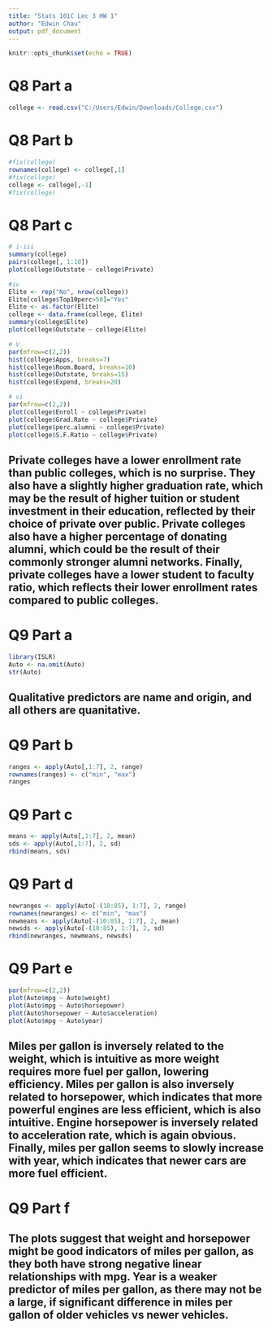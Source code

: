 ```yaml
---
title: "Stats 101C Lec 3 HW 1"
author: "Edwin Chau"
output: pdf_document
---
```


```r
knitr::opts_chunk$set(echo = TRUE)
```

# Q8 Part a
```r
college <- read.csv("C:/Users/Edwin/Downloads/College.csv")
```

# Q8 Part b
```r
#fix(college)
rownames(college) <- college[,1]
#fix(college)
college <- college[,-1]
#fix(college)
```

# Q8 Part c
```r
# i-iii
summary(college)
pairs(college[, 1:10])
plot(college$Outstate ~ college$Private)

#iv
Elite <- rep("No", nrow(college))
Elite[college$Top10perc>50]="Yes"
Elite <- as.factor(Elite)
college <- data.frame(college, Elite)
summary(college$Elite)
plot(college$Outstate ~ college$Elite)

# V
par(mfrow=c(2,2))
hist(college$Apps, breaks=7)
hist(college$Room.Board, breaks=10)
hist(college$Outstate, breaks=15)
hist(college$Expend, breaks=20)

# vi
par(mfrow=c(2,2))
plot(college$Enroll ~ college$Private)
plot(college$Grad.Rate ~ college$Private)
plot(college$perc.alumni ~ college$Private)
plot(college$S.F.Ratio ~ college$Private)
```
## Private colleges have a lower enrollment rate than public colleges, which is no surprise. They also have a slightly higher graduation rate, which may be the result of higher tuition or student investment in their education, reflected by their choice of private over public. Private colleges also have a higher percentage of donating alumni, which could be the result of their commonly stronger alumni networks. Finally, private colleges have a lower student to faculty ratio, which reflects their lower enrollment rates compared to public colleges.

# Q9 Part a
```r
library(ISLR)
Auto <- na.omit(Auto)
str(Auto)
```
## Qualitative predictors are name and origin, and all others are quanitative.

# Q9 Part b
```r
ranges <- apply(Auto[,1:7], 2, range)
rownames(ranges) <- c("min", "max")
ranges
```

# Q9 Part c
```r
means <- apply(Auto[,1:7], 2, mean)
sds <- apply(Auto[,1:7], 2, sd)
rbind(means, sds)
```

# Q9 Part d
```r
newranges <- apply(Auto[-(10:85), 1:7], 2, range)
rownames(newranges) <- c("min", "max")
newmeans <- apply(Auto[-(10:85), 1:7], 2, mean)
newsds <- apply(Auto[-(10:85), 1:7], 2, sd)
rbind(newranges, newmeans, newsds)
```

# Q9 Part e
```r
par(mfrow=c(2,2))
plot(Auto$mpg ~ Auto$weight)
plot(Auto$mpg ~ Auto$horsepower)
plot(Auto$horsepower ~ Auto$acceleration)
plot(Auto$mpg ~ Auto$year)
```
## Miles per gallon is inversely related to the weight, which is intuitive as more weight requires more fuel per gallon, lowering efficiency. Miles per gallon is also inversely related to horsepower, which indicates that more powerful engines are less efficient, which is also intuitive. Engine horsepower is inversely related to acceleration rate, which is again obvious. Finally, miles per gallon seems to slowly increase with year, which indicates that newer cars are more fuel efficient. 

# Q9 Part f
## The plots suggest that weight and horsepower might be good indicators of miles per gallon, as they both have strong negative linear relationships with mpg. Year is a weaker predictor of miles per gallon, as there may not be a large, if significant difference in miles per gallon of older vehicles vs newer vehicles.



